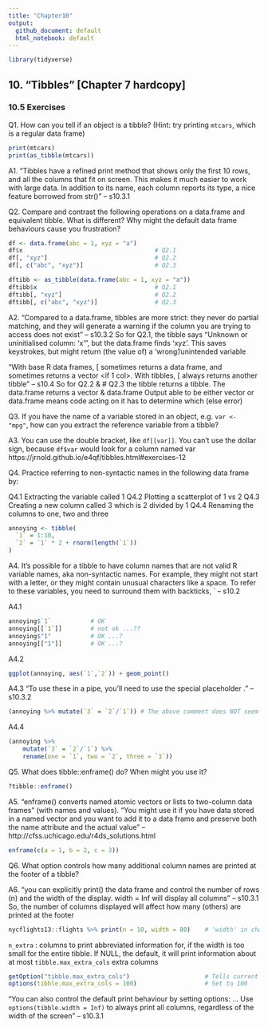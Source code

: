 ```yaml
---
title: "Chapter10"
output:
  github_document: default
  html_notebook: default
---
```


```r
library(tidyverse)
```


## 10. "Tibbles" [Chapter 7 hardcopy]
### 10.5 Exercises
  
Q1. How can you tell if an object is a tibble?
(Hint: try printing `mtcars`, which is a regular data frame)

```r
print(mtcars)
print(as_tibble(mtcars))
```

A1.
"Tibbles have a refined print method that shows only the first 10 rows, and all the columns that fit
on screen. This makes it much easier to work with large data. In addition to its name, each column
reports its type, a nice feature borrowed from str()" -- s10.3.1


Q2.
Compare and contrast the following operations on a data.frame and equivalent tibble.
What is different? Why might the default data frame behaviours cause you frustration?

```r
df <- data.frame(abc = 1, xyz = "a")
df$x                                     # Q2.1
df[, "xyz"]                              # Q2.2
df[, c("abc", "xyz")]                    # Q2.3
```

```r
dftibb <- as_tibble(data.frame(abc = 1, xyz = "a"))
dftibb$x                                 # Q2.1
dftibb[, "xyz"]                          # Q2.2
dftibb[, c("abc", "xyz")]                # Q2.3
```

 A2.
"Compared to a data.frame, tibbles are more strict: they never do partial matching, and they will
generate a warning if the column you are trying to access does not exist" -- s10.3.2
So for Q2.1, the tibble says "Unknown or uninitialised column: 'x'", but the data.frame finds 'xyz'.
This saves keystrokes, but might return (the value of) a 'wrong'/unintended variable

"With base R data frames, [ sometimes returns a data frame, and sometimes returns a vector <if 1 col>.
With tibbles, [ always returns another tibble" -- s10.4
So for Q2.2 & # Q2.3 the tibble returns a tibble. The data.frame returns a vector & data.frame
Output able to be either vector or data.frame means code acting on it has to determine which (else error)


Q3.
If you have the name of a variable stored in an object, e.g. `var <- "mpg"`, how can you extract
the reference variable from a tibble?

A3.
You can use the double bracket, like `df[[var]]`.
You can't use the dollar sign, because `df$var` would look for a column named var
https://jrnold.github.io/e4qf/tibbles.html#exercises-12


Q4.
Practice referring to non-syntactic names in the following data frame by:
  
Q4.1 Extracting the variable called 1
Q4.2 Plotting a scatterplot of 1 vs 2
Q4.3 Creating a new column called 3 which is 2 divided by 1
Q4.4 Renaming the columns to one, two and three

```r
annoying <- tibble(
  `1` = 1:10,
  `2` = `1` * 2 + rnorm(length(`1`))
)
```

A4.
It’s possible for a tibble to have column names that are not valid R variable names, aka non-syntactic
names. For example, they might not start with a letter, or they might contain unusual characters like
a space. To refer to these variables, you need to surround them with backticks, ` -- s10.2

A4.1
```r
annoying$`1`           # OK
annoying[[`1`]]        # not ok ...??
annoying$"1"           # OK ...?
annoying[["1"]]        # OK ...?
```

A4.2
```r
ggplot(annoying, aes(`1`,`2`)) + geom_point()
```

A4.3
"To use these in a pipe, you’ll need to use the special placeholder ." -- s10.3.2
```r
(annoying %>% mutate(`3` = `2`/`1`)) # The above comment does NOT seem to apply here - I'm not subsetting
```

A4.4
```r
(annoying %>%
    mutate(`3` = `2`/`1`) %>%
    rename(one = `1`, two = `2`, three = `3`))
```


Q5. What does tibble::enframe() do? When might you use it?
```r
?tibble::enframe()
```

A5.
"enframe() converts named atomic vectors or lists to two-column data frames" (with names and values).
"You might use it if you have data stored in a named vector and you want to add it to a data frame
and preserve both the name attribute and the actual value" -- http://cfss.uchicago.edu/r4ds_solutions.html

```r
enframe(c(a = 1, b = 2, c = 3))
```


Q6. What option controls how many additional column names are printed at the footer of a tibble?

A6.
"you can explicitly print() the data frame and control the number of rows (n) and the width of the
display. width = Inf will display all columns" -- s10.3.1
So, the number of columns displayed will affect how many (others) are printed at the footer

```r
nycflights13::flights %>% print(n = 10, width = 80)    # 'width' in characters (not qty of columns)
```

`n_extra` : columns to print abbreviated information for, if the width is too small for the entire tibble.
If NULL, the default, it will print information about at most `tibble.max_extra_cols` extra columns
```r
getOption("tibble.max_extra_cols")                     # Tells current value of tibble.max_extra_cols
options(tibble.max_extra_cols = 100)                   # Set to 100
```

"You can also control the default print behaviour by setting options: ...
Use `options(tibble.width = Inf)` to always print all columns, regardless of the width of the screen" -- s10.3.1


